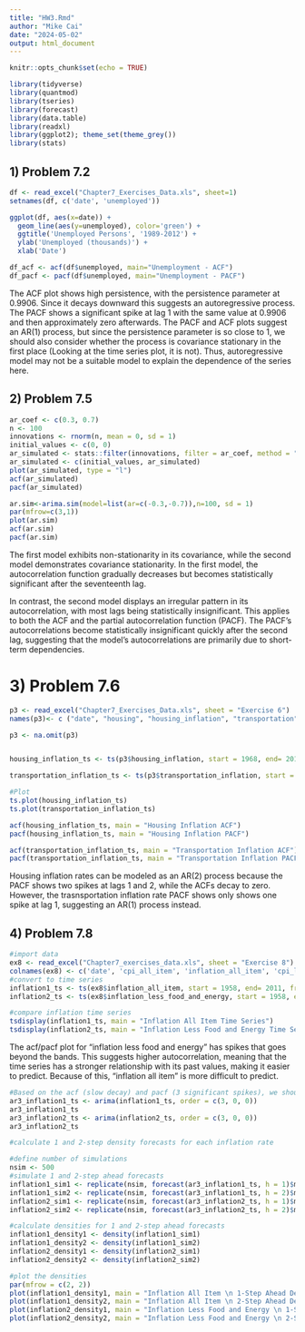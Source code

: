 ```yaml
---
title: "HW3.Rmd"
author: "Mike Cai"
date: "2024-05-02"
output: html_document
---
```


```r
knitr::opts_chunk$set(echo = TRUE)

library(tidyverse)
library(quantmod)
library(tseries)
library(forecast)
library(data.table)
library(readxl)
library(ggplot2); theme_set(theme_grey())
library(stats)
```

## 1) Problem 7.2

```r
df <- read_excel("Chapter7_Exercises_Data.xls", sheet=1)
setnames(df, c('date', 'unemployed'))

ggplot(df, aes(x=date)) +
  geom_line(aes(y=unemployed), color='green') +
  ggtitle('Unemployed Persons', '1989-2012') +
  ylab('Unemployed (thousands)') +
  xlab('Date')

df_acf <- acf(df$unemployed, main="Unemployment - ACF")
df_pacf <- pacf(df$unemployed, main="Unemployment - PACF")         
```

The ACF plot shows high persistence, with the persistence parameter at 0.9906. Since it decays downward this suggests an autoregressive process. The PACF shows a significant spike at lag 1 with the same value at 0.9906 and then approximately zero afterwards. The PACF and ACF plots suggest an AR(1) process, but since the persistence parameter is so close to 1, we should also consider whether the process is covariance stationary in the first place (Looking at the time series plot, it is not). Thus, autoregressive model may not be a suitable model to explain the dependence of the series here. 

## 2) Problem 7.5

```r
ar_coef <- c(0.3, 0.7)
n <- 100
innovations <- rnorm(n, mean = 0, sd = 1) 
initial_values <- c(0, 0)
ar_simulated <- stats::filter(innovations, filter = ar_coef, method = "recursive")
ar_simulated <- c(initial_values, ar_simulated)
plot(ar_simulated, type = "l")
acf(ar_simulated)
pacf(ar_simulated)
```


```r
ar.sim<-arima.sim(model=list(ar=c(-0.3,-0.7)),n=100, sd = 1)
par(mfrow=c(3,1))
plot(ar.sim)
acf(ar.sim)
pacf(ar.sim)
```

The first model exhibits non-stationarity in its covariance, while the second model demonstrates covariance stationarity. In the first model, the autocorrelation function gradually decreases but becomes statistically significant after the seventeenth lag.

In contrast, the second model displays an irregular pattern in its autocorrelation, with most lags being statistically insignificant. This applies to both the ACF and the partial autocorrelation function (PACF). The PACF's autocorrelations become statistically insignificant quickly after the second lag, suggesting that the model's autocorrelations are primarily due to short-term dependencies.

# 3) Problem 7.6

```r
p3 <- read_excel("Chapter7_Exercises_Data.xls", sheet = "Exercise 6")
names(p3)<- c ("date", "housing", "housing_inflation", "transportation", "transportation_inflation")

p3 <- na.omit(p3)


housing_inflation_ts <- ts(p3$housing_inflation, start = 1968, end= 2011, freq = 1)

transportation_inflation_ts <- ts(p3$transportation_inflation, start = 1968, end= 2011, freq = 1)

```

```r
#Plot
ts.plot(housing_inflation_ts)
ts.plot(transportation_inflation_ts)

```

```r
acf(housing_inflation_ts, main = "Housing Inflation ACF")
pacf(housing_inflation_ts, main = "Housing Inflation PACF")
```

```r
acf(transportation_inflation_ts, main = "Transportation Inflation ACF")
pacf(transportation_inflation_ts, main = "Transportation Inflation PACF")
```


Housing inflation rates can be modeled as an AR(2) process because the PACF shows two spikes at lags 1 and 2, while the ACFs decay to zero. However, the trasnsportation inflation rate PACF shows only shows one spike at lag 1, suggesting an AR(1) process instead.

## 4) Problem 7.8

```r
#import data
ex8 <- read_excel("Chapter7_exercises_data.xls", sheet = "Exercise 8")
colnames(ex8) <- c('date', 'cpi_all_item', 'inflation_all_item', 'cpi_less_food_and_energy', 'inflation_less_food_and_energy')
#convert to time series
inflation1_ts <- ts(ex8$inflation_all_item, start = 1958, end= 2011, freq = 1)
inflation2_ts <- ts(ex8$inflation_less_food_and_energy, start = 1958, end= 2011, freq = 1)
```

```r
#compare inflation time series
tsdisplay(inflation1_ts, main = "Inflation All Item Time Series")
tsdisplay(inflation2_ts, main = "Inflation Less Food and Energy Time Series")
```

The acf/pacf plot for "inflation less food and energy" has spikes that goes beyond the bands. This suggests higher autocorrelation, meaning that the time series has a stronger relationship with its past values, making it easier to predict. Because of this, "inflation all item" is more difficult to predict.

```r
#Based on the acf (slow decay) and pacf (3 significant spikes), we should use an AR(3) process to estimate both inflation rate models.
ar3_inflation1_ts <- arima(inflation1_ts, order = c(3, 0, 0))
ar3_inflation1_ts
ar3_inflation2_ts <- arima(inflation2_ts, order = c(3, 0, 0))
ar3_inflation2_ts
```

```r
#calculate 1 and 2-step density forecasts for each inflation rate

#define number of simulations
nsim <- 500
#simulate 1 and 2-step ahead forecasts
inflation1_sim1 <- replicate(nsim, forecast(ar3_inflation1_ts, h = 1)$mean[1])
inflation1_sim2 <- replicate(nsim, forecast(ar3_inflation1_ts, h = 2)$mean[2])
inflation2_sim1 <- replicate(nsim, forecast(ar3_inflation2_ts, h = 1)$mean[1])
inflation2_sim2 <- replicate(nsim, forecast(ar3_inflation2_ts, h = 2)$mean[2])

#calculate densities for 1 and 2-step ahead forecasts
inflation1_density1 <- density(inflation1_sim1)
inflation1_density2 <- density(inflation1_sim2)
inflation2_density1 <- density(inflation2_sim1) 
inflation2_density2 <- density(inflation2_sim2)

#plot the densities
par(mfrow = c(2, 2))
plot(inflation1_density1, main = "Inflation All Item \n 1-Step Ahead Density Forecast")
plot(inflation1_density2, main = "Inflation All Item \n 2-Step Ahead Density Forecast")
plot(inflation2_density1, main = "Inflation Less Food and Energy \n 1-Step Ahead Density Forecast")
plot(inflation2_density2, main = "Inflation Less Food and Energy \n 2-Step Ahead Density Forecast")
```

